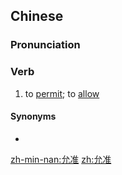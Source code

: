 ==Chinese==
{{zh-forms}}

===Pronunciation===
{{zh-pron
|m=yǔnzhǔn
|c=wan5 zeon2
|h=pfs=yún-chún
|mn=xm,zz,tp:ún-chún/kh:ín-chún
|cat=v
}}

===Verb===
{{zh-verb}}

# to [[permit]]; to [[allow]]

====Synonyms====
* {{zh-l|允許}}

[[zh-min-nan:允准]]
[[zh:允准]]